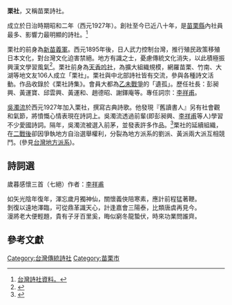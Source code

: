 '''栗社'''，又稱苗栗詩社。

成立於日治時期昭和二年（西元1927年）。創社至今已近八十年，是[[苗栗縣|苗栗縣]]內社員最多、影響力最明顯的詩社。<ref>[http://cls.hs.yzu.edu.tw/pclub/srch_list_result.aspx?PID=000064 台灣詩社資料。]{{Dead link|date=2018年6月 |bot=InternetArchiveBot |fix-attempted=no }}</ref>

栗社的前身為[[黃南球|新苗義軍]]。西元1895年後，日人武力控制台灣，推行殖民政策移殖日本文化，對台灣文化迫害禁絕。地方有識之士，憂慮傳統文化消失，以此積極振興漢文學習風氣<ref>{{Cite web |url=http://mami3.jente.edu.tw/wiki/index.php/%E9%8A%85%E9%91%BC%E9%84%89%E8%AA%8C%E6%95%B8%E4%BD%8D%E5%8C%96%E5%AF%A6%E9%A9%97-%E8%B3%87%E8%A8%8A%E5%BF%97%E5%B7%A5%E6%9C%8D%E5%8B%99%E6%A1%88 |title=銅鑼鄉誌第十篇、第一章、第一節(緒言) |access-date=2009-07-10 |archive-date=2008-10-19 |archive-url=https://web.archive.org/web/20081019035142/http://mami3.jente.edu.tw/wiki/index.php/%E9%8A%85%E9%91%BC%E9%84%89%E8%AA%8C%E6%95%B8%E4%BD%8D%E5%8C%96%E5%AF%A6%E9%A9%97-%E8%B3%87%E8%A8%8A%E5%BF%97%E5%B7%A5%E6%9C%8D%E5%8B%99%E6%A1%88 |dead-url=yes }}</ref>。栗社前身為[[天香吟社|天香吟社]]，為擴大組織規模，網羅苗栗、竹南、大湖等地文友106人成立「栗社」。栗社與中北部詩社皆有交流，參與各種詩文活動。作品收錄於《栗社詩集》。會員大都為[[乙未戰爭|乙未戰爭]]的「遺孤」。歷任社長：彭昶興、黃運寶、邱雲興、黃運和、趙德昭、謝鐸庵等。專任詞宗：[[李祥甫|李祥甫]]。

[[吳濁流|吳濁流]]於西元1927年加入栗社，撰寫古典詩歌。他發現『舊讀書人』另有社會觀和氣節，將憤慨心情表現在詩詞上。吳濁流透過前輩(即彭昶興、[[李祥甫|李祥甫]]等人)學習不少愛國詩詞。隔年，吳濁流被選入前茅，並發表許多作品。<ref>{{Cite web |url=http://www.fgu.edu.tw/~wclrc/drafts/Taiwan/xu-rul-cheng/xu-rul-cheng_01.htm |title=台灣歷史人物之鐵血詩人吳濁流先生。 |access-date=2009-07-10 |archive-date=2009-08-30 |archive-url=https://web.archive.org/web/20090830191050/http://www.fgu.edu.tw/~wclrc/drafts/Taiwan/xu-rul-cheng/xu-rul-cheng_01.htm |dead-url=no }}</ref>栗社的延續組織，在[[臺灣戰後時期|二戰後]]卻因爭執地方自治選舉權利，分裂為地方派系的劉派、黃派兩大派互相競鬥。(參見[[台灣地方派系|台灣地方派系]])。

==詩詞選==
歲暮感懷三首（七絕）作者：[[李祥甫|李祥甫]] 

如矢光陰年復年，渾忘歲月獨神仙，關懷義俠陪寒素，應計前程猛著鞭。<br>
剝復以遠地澤臨，可從鼎革識天心，計逢嘉會三陽泰，比類唐虞再見今。<br> 
漫將老大便輕題，貴有子牙百里奚，晦似窮冬龍蟄伏，時來功業問誰齊。

==參考文獻==
<div class="references-small">
<references />
</div>
[[Category:台灣傳統詩社|Category:台灣傳統詩社]]
[[Category:苗栗市|Category:苗栗市]]